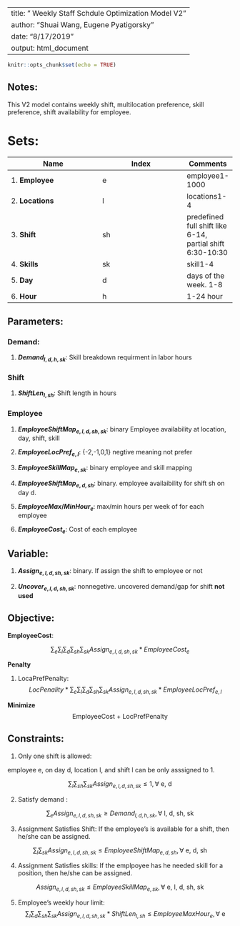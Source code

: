 ---
title: " Weekly Staff Schdule Optimization Model V2"
author: "Shuai Wang, Eugene Pyatigorsky"
date: "8/17/2019"
output: html_document
--

```r
knitr::opts_chunk$set(echo = TRUE)
```
## Notes:
This V2 model contains weekly shift, multilocation preference, skill preference,
shift availability for employee.

# Sets:
|  Name         | Index        | Comments      |       
|---------------|--------------|-------        |
1. **Employee** | e | employee1-1000           |
2. **Locations**| l | locations1-4             |
3. **Shift**    | sh| predefined full shift like 6-14, partial shift 6:30-10:30|
4. **Skills**   | sk| skill1-4                 |
5. **Day**      | d | days of the week. 1-8    |
6. **Hour**     | h | 1-24 hour                |

## Parameters:

### Demand:
1. **$Demand_{l,d,h,sk}$**: Skill breakdown requirment in labor hours

### Shift
1. **$ShiftLen_{l,sh}$**: Shift length in hours 

 
### Employee
 
 1. **$EmployeeShiftMap_{e,l,d,sh,sk}$**: binary
    Employee availability at location, day, shift, skill                         
                                                                                 
 2. **$EmployeeLocPref_{e,l}$**: {-2,-1,0,1} negtive meaning not prefer 
                                                                                 
 3. **$EmployeeSkillMap_{e,sk}$**: binary  employee and skill mapping      
 
 4. **$EmployeeShiftMap_{e,d,sh}$**: binary. employee availaibility for shift sh on day d.                           
 5. **$EmployeeMax/MinHour_{e}$**: max/min hours per week of for each employee      
 
 6. **$EmployeeCost_{e}$**: Cost of each employee               
 
             
 
## Variable:                                                                     
 1. **$Assign_{e,l, d, sh, sk}$**: binary. If assign the shift to employee or not 
 
 2. **$Uncover_{e,l,d,sh,sk}$**: nonnegetive. uncovered demand/gap for shift **not used**
 
## Objective:
**EmployeeCost**: 

$$\sum_{e}\sum_{l}\sum_{d}\sum_{sh}\sum_{sk}Assign_{e,l,d,sh,sk} *EmployeeCost_{e}$$

**Penalty**

1. LocaPrefPenalty:
$$LocPenality * \sum_{e}\sum_{l}\sum_{d}\sum_{sh}\sum_{sk}
  Assign_{e,l,d,sh,sk}*EmployeeLocPref_{e,l}$$

**Minimize**  
 $$  \text{EmployeeCost + LocPrefPenalty}$$  
 
 
## Constraints:
1. Only one shift is allowed:

employee e, on day d, location l, and shift l can be only asssigned to 1.     

$$\sum_{l}\sum_{sh}\sum_{sk} Assign_{e,l,d,sh,sk} \leq 1, \forall  \text{ e, d}$$

2. Satisfy demand :

$$\sum_{e} Assign_{e,l,d,sh,sk} \geq Demand_{l,d,h,sk},  \forall  \text{ l, d, sh, sk}$$

3. Assignment Satisfies Shift:
If the employee's is available for a shift, then he/she can be assigned.

$$\sum_{l}\sum_{sk} Assign_{e,l,d,sh,sk} \leq EmployeeShiftMap_{e,d,sh},  \forall  \text{ e, d, sh}$$

4. Assignment Satisfies skills:
If the emplpoyee has he needed skill for a position, then he/she can be assigned.

$$ Assign_{e,l,d,sh,sk} \leq EmployeeSkillMap_{e,sk},  \forall  \text{ e, l, d, sh, sk}$$


5. Employee's weekly hour limit:
$$\sum_{l}\sum_{d}\sum_{sh}\sum_{sk} Assign_{e,l,d,sh,sk} * ShiftLen_{l,sh} \leq EmployeeMaxHour_e, \forall  
\text{ e}$$


  
